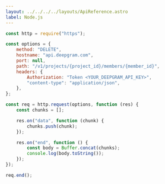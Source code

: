 ---
layout: ../../../../layouts/ApiReference.astro
label: Node.js
---

```js
const http = require("https");

const options = {
	method: "DELETE",
	hostname: "api.deepgram.com",
	port: null,
	path: "/v1/projects/{project_id}/members/{member_id}",
	headers: {
		Authorization: "Token <YOUR_DEEPGRAM_API_KEY>",
		"content-type": "application/json",
	},
};

const req = http.request(options, function (res) {
	const chunks = [];

	res.on("data", function (chunk) {
		chunks.push(chunk);
	});

	res.on("end", function () {
		const body = Buffer.concat(chunks);
		console.log(body.toString());
	});
});

req.end();
```
